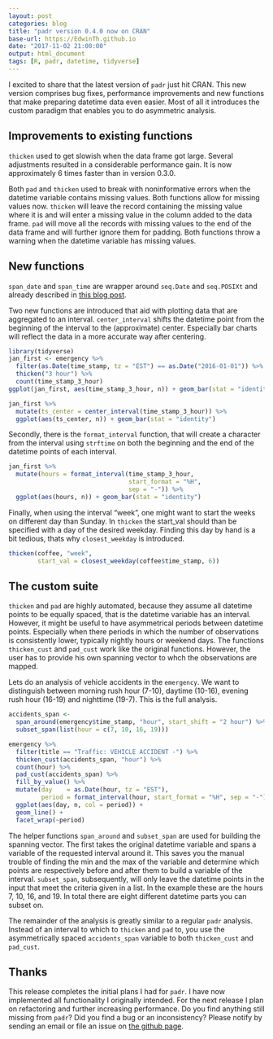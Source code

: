 ```yaml
---
layout: post
categories: blog
title: "padr version 0.4.0 now on CRAN"
base-url: https://EdwinTh.github.io
date: "2017-11-02 21:00:00"
output: html_document
tags: [R, padr, datetime, tidyverse]
---
```


I excited to share that the latest version of `padr` just hit CRAN. This new version comprises bug fixes, performance improvements and new functions that make preparing datetime data even easier. Most of all it introduces the custom paradigm that enables you to do asymmetric analysis.

## Improvements to existing functions

`thicken` used to get slowish when the data frame got large. Several adjustments resulted in a considerable performance gain. It is now approximately 6 times faster than in version 0.3.0.

Both `pad` and `thicken` used to break with noninformative errors when the datetime variable contains missing values. Both functions allow for missing values now. `thicken` will leave the record containing the missing value where it is and will enter a missing value in the column added to the data frame. `pad` will move all the records with missing values to the end of the data frame and will further ignore them for padding. Both functions throw a warning when the datetime variable has missing values.

## New functions

`span_date` and `span_time` are wrapper around `seq.Date` and `seq.POSIXt` and already described in [this blog post](https://edwinth.github.io/blog/span_date_time/). 

Two new functions are introduced that aid with plotting data that are aggregated to an interval. `center_interval` shifts the datetime point from the beginning of the interval to the (approximate) center. Especially bar charts will reflect the data in a more accurate way after centering.

```r
library(tidyverse)
jan_first <- emergency %>% 
  filter(as.Date(time_stamp, tz = "EST") == as.Date("2016-01-01")) %>% 
  thicken("3 hour") %>% 
  count(time_stamp_3_hour) 
ggplot(jan_first, aes(time_stamp_3_hour, n)) + geom_bar(stat = "identity")
```
```r
jan_first %>% 
  mutate(ts_center = center_interval(time_stamp_3_hour)) %>% 
  ggplot(aes(ts_center, n)) + geom_bar(stat = "identity")
```

Secondly, there is the `format_interval` function, that will create a character from the interval using `strftime` on both the beginning and the end of the datetime points of each interval. 

```r
jan_first %>% 
  mutate(hours = format_interval(time_stamp_3_hour,
                                 start_format = "%H", 
                                 sep = "-")) %>% 
  ggplot(aes(hours, n)) + geom_bar(stat = "identity")
```


Finally, when using the interval "week", one might want to start the weeks on different day than Sunday. In `thicken` the start_val should than be specified with a day of the desired weekday. Finding this day by hand is a bit tedious, thats why `closest_weekday` is introduced.

```r
thicken(coffee, "week", 
        start_val = closest_weekday(coffee$time_stamp, 6))
```

## The custom suite

`thicken` and `pad` are highly automated, because they assume all datetime points to be equally spaced, that is the datetime variable has an interval. However, it might be useful to have asymmetrical periods between datetime points. Especially when there periods in which the number of observations is consistently lower, typically nightly hours or weekend days. The functions `thicken_cust` and `pad_cust` work like the original functions. However, the user has to provide his own spanning vector to whch the observations are mapped.

Lets do an analysis of vehicle accidents in the `emergency`. We want to distinguish between morning rush hour (7-10), daytime (10-16), evening rush hour (16-19) and nighttime (19-7). This is the full analysis.

```r
accidents_span <-
  span_around(emergency$time_stamp, "hour", start_shift = "2 hour") %>% 
  subset_span(list(hour = c(7, 10, 16, 19)))

emergency %>% 
  filter(title == "Traffic: VEHICLE ACCIDENT -") %>% 
  thicken_cust(accidents_span, "hour") %>% 
  count(hour) %>% 
  pad_cust(accidents_span) %>%
  fill_by_value() %>% 
  mutate(day    = as.Date(hour, tz = "EST"),
         period = format_interval(hour, start_format = "%H", sep = "-")) %>% 
  ggplot(aes(day, n, col = period)) + 
  geom_line() +
  facet_wrap(~period)
```

The helper functions `span_around` and `subset_span` are used for building the spanning vector. The first takes the original datetime variable and spans a variable of the requested interval around it. This saves you the manual trouble of finding the min and the max of the variable and determine which points are respectively before and after them to build a variable of the interval. `subset_span`, subsequently, will only leave the datetime points in the input that meet the criteria given in a list. In the example these are the hours 7, 10, 16, and 19. In total there are eight different datetime parts you can subset on.

The remainder of the analysis is greatly similar to a regular `padr` analysis. Instead of an interval to which to `thicken` and `pad` to, you use the asymmetrically spaced `accidents_span` variable to both `thicken_cust` and `pad_cust`. 

## Thanks

This release completes the initial plans I had for `padr`. I have now implemented all functionality I originally intended. For the next release I plan on refactoring and further increasing performance. Do you find anything still missing from `padr`? Did you find a bug or an inconsistency? Please notify by sending an email or file an issue on [the github page](https://github.com/EdwinTh/padr).

